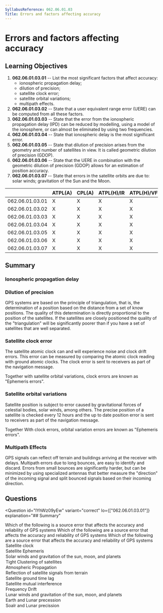 ```yaml
---
SyllabusReference: 062.06.01.03
Title: Errors and factors affecting accuracy
---
```


# Errors and factors affecting accuracy

## Learning Objectives

1. **062.06.01.03.01** -- List the most significant factors that affect
   accuracy:
   - ionospheric propagation delay;
   - dilution of precision;
   - satellite clock error;
   - satellite orbital variations;
   - multipath effects.
2. **062.06.01.03.02** -- State that a user equivalent range error (UERE) can be
   computed from all these factors.
3. **062.06.01.03.03** -- State that the error from the ionospheric propagation
   delay (IPD) can be reduced by modelling, using a model of the ionosphere, or
   can almost be eliminated by using two frequencies.
4. **062.06.01.03.04** -- State that ionospheric delay is the most significant
   error.
5. **062.06.01.03.05** -- State that dilution of precision arises from the
   geometry and number of satellites in view. It is called geometric dilution of
   precision (GDOP).
6. **062.06.01.03.06** -- State that the UERE in combination with the geometric
   dilution of precision (GDOP) allows for an estimation of position accuracy.
7. **062.06.01.03.07** -- State that errors in the satellite orbits are due to:
   solar winds; gravitation of the Sun and the Moon.

|                 | ATPL(A) | CPL(A) | ATPL(H)/IR | ATPL(H)/VFR | CPL(H) | IR  | CBIR(A) |
| --------------- | ------- | ------ | ---------- | ----------- | ------ | --- | ------- |
| 062.06.01.03.01 | X       | X      | X          | X           | X      | X   | X       |
| 062.06.01.03.02 | X       | X      | X          | X           | X      | X   |         |
| 062.06.01.03.03 | X       | X      | X          | X           | X      | X   |         |
| 062.06.01.03.04 | X       | X      | X          | X           | X      | X   |         |
| 062.06.01.03.05 | X       | X      | X          | X           | X      | X   |         |
| 062.06.01.03.06 | X       | X      | X          | X           | X      | X   |         |
| 062.06.01.03.07 | X       | X      | X          | X           | X      | X   |         |

## Summary

### Ionospheric propagation delay

### Dilution of precision

GPS systems are based on the principle of triangulation, that is, the
determination of a position based on the distance from a set of know positions.
The quality of this determination is directly proportional to the position of
the satellites. If the satellites are closely positioned the quality of the
"triangulation" will be significantly poorer than if you have a set of
satellites that are well separated.

### Satellite clock error

The satellite atomic clock can and will experience noise and clock drift errors.
This error can be measured by comparing the atomic clock reading with ground
atomic clocks. The clock error is sent to receivers as part of the navigation
message.

Together with satellite orbital variations, clock errors are known as "Ephemeris
errors".

### Satellite orbital variations

Satellite position is subject to error caused by gravitational forces of
celestial bodies, solar winds, among others. The precise position of a satellite
is checked every 12 hours and the up to date position error is sent to receivers
as part of the navigation message.

Together With clock errors, orbital variation errors are known as "Ephemeris
errors".

### Multipath Effects

GPS signals can reflect off terrain and buildings arriving at the receiver with
delays. Multipath errors due to long bounces, are easy to identify and discard.
Errors from small bounces are significantly harder, but can be minimized by
using specialized antennas that better measure the "direction" of the incoming
signal and split bounced signals based on their incoming direction.

## Questions

<Question
  id="lYhWz09yEw"
  variant="correct"
  lo={["062.06.01.03.01"]}
  explanation="## Summary"
>
  <Text variant="oneCorrect">
    Which of the following is a source error that affects the accuracy and
    reliability of GPS systems
  </Text>
  <Text variant="oneTwo">
    Which of the following are a source error that affects the accuracy and
    reliability of GPS systems
  </Text>
  <Text variant="multipleCorrect" select={5}>
    Which of the following are a source error that affects the accuracy and
    reliability of GPS systems
  </Text>
  <Option
    id="lYhWz09yEw-1"
    correct
    why="Satellite atomic clocks drift leading to errors"
  >
    Satellite clock
  </Option>
  <Option
    id="lYhWz09yEw-2"
    correct
    why="Satellite orbits change slightly due to gravitational effects and solar winds leading to errors"
  >
    Satellite Ephemeris
  </Option>
  <Option
    id="lYhWz09yEw-a"
    correct
    why="Describes the source of errors of Satellite Ephemeris"
  >
    Solar winds and gravitation of the sun, moon, and planets
  </Option>
  <Option
    id="lYhWz09yEw-3"
    correct
    why="A tight clustering causes dilution of precision errors"
  >
    Tight Clustering of satellites
  </Option>
  <Option id="lYhWz09yEw-4" correct why="Causes ionospheric propagation delay">
    Atmospheric Propagation
  </Option>
  <Option id="lYhWz09yEw-5" correct why="Describes multipath effects">
    Reflection of satellite signals from terrain
  </Option>
  <Option
    id="lYhWz09yEw-6"
    why="The existence of a Satellite - ground lag is the working principle of GPS, not a source of error"
  >
    Satellite ground time lag
  </Option>
  <Option
    id="lYhWz09yEw-7"
    why="Satellite signals do not interfere with each other."
  >
    Satellite mutual interference
  </Option>
  <Option
    id="lYhWz09yEw-8"
    why="There is no such thing as frequency drift. Only clock drift"
  >
    Frequency Drift
  </Option>
  <Option id="lYhWz09yEw-b" why="No such thing as lunar winds exist">
    Lunar winds and gravitation of the sun, moon, and planets
  </Option>
  <Option id="lYhWz09yEw-c" why="These do not cause satellite erros directly.">
    Earth and Lunar precession
  </Option>
  <Option id="lYhWz09yEw-d" why="These do not cause satellite erros directly.">
    Soalr and Lunar precission
  </Option>
</Question>
